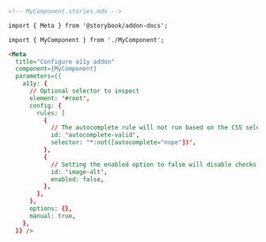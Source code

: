 ```md
<!-- MyComponent.stories.mdx -->

import { Meta } from '@storybook/addon-docs';

import { MyComponent } from './MyComponent';

<Meta
  title="Configure a11y addon"
  component={MyComponent}
  parameters={{
    a11y: {
      // Optional selector to inspect
      element: '#root',
      config: {
        rules: [
          {
            // The autocomplete rule will not run based on the CSS selector provided
            id: 'autocomplete-valid',
            selector: '*:not([autocomplete="nope"])',
          },
          {
            // Setting the enabled option to false will disable checks for this particular rule on all stories.
            id: 'image-alt',
            enabled: false,
          },
        ],
      },
      options: {},
      manual: true,
    },
  }} />
```